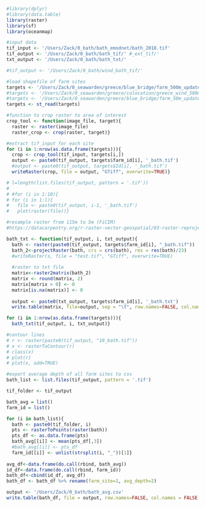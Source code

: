 ```r
#library(dplyr)
#library(data.table)
library(raster)
library(sf)
library(oceanmap)

#input data
tif_input <- '/Users/Zack/0_bath/bath_emodnet/bath_2018.tif'
tif_output <- '/Users/Zack/0_bath/bath_tif/' #_ext_tif/'
txt_output <- '/Users/Zack/0_bath/bath_txt/'

#tif_output <- '/Users/Zack/0_bath/wind_bath_tif/'

#load shapefile of farm sites
targets <- '/Users/Zack/0_seawarden/greece/blue_bridge/farm_500m_update.shp'
#targets <- '/Users/Zack/0_seawarden/greece/colocation/greece_wind_500m_sq.shp'
#targets <- '/Users/Zack/0_seawarden/greece/blue_bridge/farm_50m_update.shp'
targets <- st_read(targets)
```

```r
#function to crop raster to area of interest
crop_tool <- function(image_file, target){
  raster <- raster(image_file)
  raster_crop <- crop(raster, target)}
```

```r
#extract tif_input for each site
for (i in 1:nrow(as.data.frame(targets))){
  crop <- crop_tool(tif_input, targets[i,])
  output <- paste0(tif_output, targets$farm_id[i], '_bath.tif') 
  #output <- paste0(tif_output, targets$Id[i], '_bath.tif') 
  writeRaster(crop, file = output, "GTiff", overwrite=TRUE)}
```

```r
# l=length(list.files(tif_output, pattern = '.tif'))
# 
# #for (i in 1:10){
# for (i in 1:l){
#   file <- paste0(tif_output, i-1, '_bath.tif')
#   plot(raster(file))}
```

```r
#resample raster from 115m to 5m (FiCIM)
#https://datacarpentry.org/r-raster-vector-geospatial/03-raster-reproject-in-r/

bath_txt <- function(tif_output, i, txt_output){
  bath <- raster(paste0(tif_output, targets$farm_id[i], "_bath.tif"))
  bath_2<-projectRaster(bath, crs = crs(bath), res = res(bath)/23)
  #writeRaster(s, file = "test.tif", "GTiff", overwrite=TRUE)
  
  #raster to txt file
  matrix<-raster2matrix(bath_2)
  matrix <- round(matrix, 2)
  matrix[matrix > 0] <- 0
  matrix[is.na(matrix)] <- 0
  
  output <- paste0(txt_output, targets$farm_id[i], '_bath.txt')
  write.table(matrix, file=output, sep = "\t", row.names=FALSE, col.names=FALSE)}

for (i in 1:nrow(as.data.frame(targets))){
  bath_txt(tif_output, i, txt_output)}
```

```r
#contour lines
# r <- raster(paste0(tif_output, "10_bath.tif"))
# x <- rasterToContour(r)
# class(x)
# plot(r)
# plot(x, add=TRUE)
```

```r
#export average depth of all farm sites to csv
bath_list <- list.files(tif_output, pattern = '.tif')

tif_folder <- tif_output

bath_avg = list()
farm_id = list()

for (i in bath_list){
  bath <- paste0(tif_folder, i)
  pts <- rasterToPoints(raster(bath))
  pts_df <- as.data.frame(pts) 
  bath_avg[[i]] <- mean(pts_df[,3])
  #bath_avg[[i]] <- pts_df
  farm_id[[i]] <- unlist(strsplit(i, "_"))[1]}
  
avg_df<-data.frame(do.call(rbind, bath_avg))
id_df<-data.frame(do.call(rbind, farm_id))
bath_df<-cbind(id_df, avg_df)
bath_df <- bath_df %>% rename(farm_site=1, avg_depth=2)

output <- '/Users/Zack/0_bath/bath_avg.csv'
write.table(bath_df, file = output, row.names=FALSE, col.names = FALSE, sep=",")
```